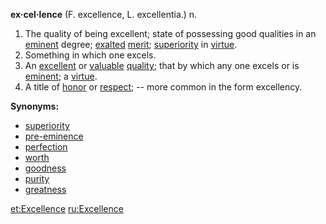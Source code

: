 '''ex·cel·lence''' (F. excellence, L. excellentia.)
n.

#The quality of being excellent; state of possessing good qualities in an [[eminent]] degree; [[exalted]] [[merit]]; [[superiority]] in [[virtue]]. 
#Something in which one excels.
#An [[excellent]] or [[valuable]] [[quality]]; that by which any one excels or is [[eminent]]; a [[virtue]].
#A title of [[honor]] or [[respect]]; -- more common in the form excellency.


'''Synonyms:'''
*[[superiority]]
*[[pre-eminence]]
*[[perfection]]
*[[worth]]
*[[goodness]]
*[[purity]]
*[[greatness]]

[[et:Excellence]]
[[ru:Excellence]]